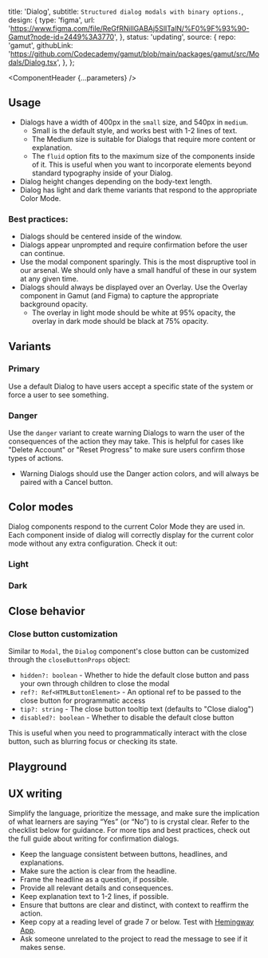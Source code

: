 


  title: 'Dialog',
  subtitle: `Structured dialog modals with binary options.`,
  design: {
    type: 'figma',
    url: 'https://www.figma.com/file/ReGfRNillGABAj5SlITalN/%F0%9F%93%90-Gamut?node-id=2449%3A3770',
  },
  status: 'updating',
  source: {
    repo: 'gamut',
    githubLink:
      'https://github.com/Codecademy/gamut/blob/main/packages/gamut/src/Modals/Dialog.tsx',
  },
};

<Meta of={DialogStories} />

<ComponentHeader {...parameters} />

## Usage

- Dialogs have a width of 400px in the `small` size, and 540px in `medium`.
  - Small is the default style, and works best with 1-2 lines of text.
  - The Medium size is suitable for Dialogs that require more content or explanation.
  - The `fluid` option fits to the maximum size of the components inside of it. This is useful when you want to incorporate elements beyond standard typography inside of your Dialog.
- Dialog height changes depending on the body-text length.
- Dialog has light and dark theme variants that respond to the appropriate <LinkTo id="Foundations/ColorMode">Color Mode</LinkTo>.

### Best practices:

- Dialogs should be centered inside of the window.
- Dialogs appear unprompted and require confirmation before the user can continue.
- Use the modal component sparingly. This is the most dispruptive tool in our arsenal. We should only have a small handful of these in our system at any given time.
- Dialogs should always be displayed over an <LinkTo id="Molecules/Modals/Overlay">Overlay</LinkTo>. Use the Overlay component in Gamut (and Figma) to capture the appropriate background opacity.
  - The overlay in light mode should be white at 95% opacity, the overlay in dark mode should be black at 75% opacity.

## Variants

### Primary

Use a default Dialog to have users accept a specific state of the system or force a user to see something.

<Canvas of={DialogStories.Default} />

### Danger

Use the `danger` variant to create warning Dialogs to warn the user of the consequences of the action they may take. This is helpful for cases like "Delete Account" or "Reset Progress" to make sure users confirm those types of actions.

- Warning Dialogs should use the Danger action colors, and will always be paired with a Cancel button.

<Canvas of={DialogStories.Danger} />

## Color modes

Dialog components respond to the current <LinkTo id="Foundations/ColorMode">Color Mode</LinkTo> they are used in. Each component inside of dialog will correctly display for the current color mode without any extra configuration.
Check it out:

### Light

<Canvas of={DialogStories.Default} />

### Dark

<Canvas of={DialogStories.DarkMode} />

## Close behavior

### Close button customization

Similar to `Modal`, the `Dialog` component's close button can be customized through the `closeButtonProps` object:

- `hidden?: boolean` - Whether to hide the default close button and pass your own through children to close the modal
- `ref?: Ref<HTMLButtonElement>` - An optional ref to be passed to the close button for programmatic access
- `tip?: string` - The close button tooltip text (defaults to "Close dialog")
- `disabled?: boolean` - Whether to disable the default close button

This is useful when you need to programmatically interact with the close button, such as blurring focus or checking its state.

<Canvas of={DialogStories.CloseButtonDialogCustomization} />

## Playground

<Canvas sourceState="shown" of={DialogStories.Default} />

<Controls />

## UX writing

Simplify the language, prioritize the message, and make sure the implication of what learners are saying “Yes” (or “No”) to is crystal clear. Refer to the checklist below for guidance. For more tips and best practices, check out the full guide about <LinkTo id="ux-writing-component-guidelines-confirmation-dialogs--page">writing for confirmation dialogs</LinkTo>.

- Keep the language consistent between buttons, headlines, and explanations.
- Make sure the action is clear from the headline.
- Frame the headline as a question, if possible.
- Provide all relevant details and consequences.
- Keep explanation text to 1-2 lines, if possible.
- Ensure that buttons are clear and distinct, with context to reaffirm the action.
- Keep copy at a reading level of grade 7 or below. Test with [Hemingway App](https://hemingwayapp.com/).
- Ask someone unrelated to the project to read the message to see if it makes sense.
